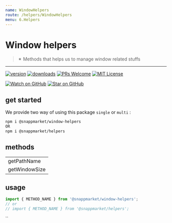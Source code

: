 ```yaml
---
name: WindowHelpers
route: /helpers/WindowHelpers
menu: 6.Helpers
---
```



# Window helpers
> ✴ Methods that helps us to manage window related stuffs
----

[![version](https://img.shields.io/npm/v/@snappmarket/window-helpers.svg?style=flat-square)](https://www.npmjs.com/package/@snappmarket/window-helpers)
[![downloads](https://img.shields.io/npm/dm/@snappmarket/window-helpers.svg?style=flat-square)](http://www.npmtrends.com/@snappmarket/window-helpers)
[![PRs Welcome](https://img.shields.io/badge/PRs-welcome-brightgreen.svg?style=flat-square)](http://makeapullrequest.com)
[![MIT License](https://img.shields.io/npm/l/@snappmarket/window-helpers.svg?style=flat-square)](https://github.com/snappmarket/frontend-toolbox/tree/master/packages/useDidUpdateEffect/blob/master/LICENSE.md)

[![Watch on GitHub](https://img.shields.io/github/watchers/snappmarket/frontend-toolbox.svg?style=social)](https://github.com/snappmarket/frontend-toolbox/watchers)
[![Star on GitHub](https://img.shields.io/github/stars/snappmarket/frontend-toolbox.svg?style=social)](https://github.com/snappmarket/frontend-toolbox/stargazers)

## get started 
We provide two way of using this package `single` or `multi` :
```bash
npm i @snappmarket/window-helpers
OR
npm i @snappmarket/helpers
```

## methods
|        |
| ------ |
| getPathName                                                 |  
| getWindowSize                                                 |  

## usage 
```javascript
import { METHOD_NAME } from '@snappmarket/window-helpers';
// or 
// import { METHOD_NAME } from '@snappmarket/helpers';
```
``

